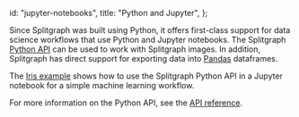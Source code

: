   id: "jupyter-notebooks",
  title: "Python and Jupyter",
};

Since Splitgraph was built using Python, it offers first-class support for data science workflows that
use Python and Jupyter notebooks. The Splitgraph [Python API](../python_api/splitgraph) can be used to work with Splitgraph images. In addition,
Splitgraph has direct support for exporting data into [Pandas](https://pandas.pydata.org/) dataframes.

The [Iris example](https://github.com/splitgraph/splitgraph/tree/master/examples/iris) shows
how to use the Splitgraph Python API in a Jupyter notebook for a simple machine learning workflow.

For more information on the Python API, see the [API reference](../python_api/splitgraph.core).
